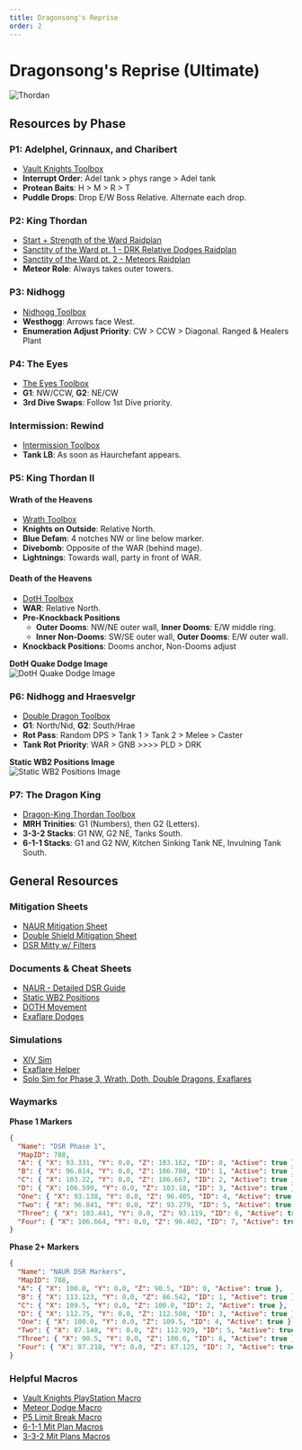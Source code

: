 ```yaml
---
title: Dragonsong's Reprise
order: 2
---
```


# Dragonsong's Reprise (Ultimate)

![Thordan](/images/thumbnails/ultimate/Thordan.png)

## Resources by Phase

### P1: Adelphel, Grinnaux, and Charibert

- [Vault Knights Toolbox](https://ff14.toolboxgaming.space/?id=802461081524561&preview=1#1)
- **Interrupt Order**: Adel tank > phys range > Adel tank  
- **Protean Baits**: H > M > R > T  
- **Puddle Drops**: Drop E/W Boss Relative. Alternate each drop.

### P2: King Thordan

- [Start + Strength of the Ward Raidplan](https://raidplan.io/plan/NDX-6bF2djrDMB-v)  
- [Sanctity of the Ward pt. 1 - DRK Relative Dodges Raidplan](https://raidplan.io/plan/2CYKJu6IHzBdolZu)  
- [Sanctity of the Ward pt. 2 - Meteors Raidplan](https://raidplan.io/plan/Src8CpFxCAUUuZEM)  
- **Meteor Role**: Always takes outer towers.

### P3: Nidhogg

- [Nidhogg Toolbox](https://ff14.toolboxgaming.space/?id=267799249146271&preview=1)  
- **Westhogg**: Arrows face West.  
- **Enumeration Adjust Priority**: CW > CCW > Diagonal. Ranged & Healers Plant

### P4: The Eyes

- [The Eyes Toolbox](https://ff14.toolboxgaming.space/?id=613699253336171&preview=1)  
- **G1**: NW/CCW, **G2**: NE/CW  
- **3rd Dive Swaps**: Follow 1st Dive priority.

### Intermission: Rewind

- [Intermission Toolbox](https://ff14.toolboxgaming.space/?id=999851866521561&preview=1)  
- **Tank LB**: As soon as Haurchefant appears.

### P5: King Thordan II

#### Wrath of the Heavens

- [Wrath Toolbox](https://ff14.toolboxgaming.space/?id=514795714993271&preview=1)  
- **Knights on Outside**: Relative North.  
- **Blue Defam**: 4 notches NW or line below marker.  
- **Divebomb**: Opposite of the WAR (behind mage).  
- **Lightnings**: Towards wall, party in front of WAR.

#### Death of the Heavens

- [DotH Toolbox](https://ff14.toolboxgaming.space/?id=414790163993271&preview=1)  
- **WAR**: Relative North.  
- **Pre-Knockback Positions**
  - **Outer Dooms**: NW/NE outer wall, **Inner Dooms**: E/W middle ring.
  - **Inner Non-Dooms**: SW/SE outer wall, **Outer Dooms**: E/W outer wall.
- **Knockback Positions**: Dooms anchor, Non-Dooms adjust

**DotH Quake Dodge Image**  
![DotH Quake Dodge Image](/images/ultimates/dsr/doth-quake.png)

### P6: Nidhogg and Hraesvelgr

- [Double Dragon Toolbox](https://ff14.toolboxgaming.space/?id=426762112878561&preview=1)  
- **G1**: North/Nid, **G2**: South/Hrae  
- **Rot Pass**: Random DPS > Tank 1 > Tank 2 > Melee > Caster  
- **Tank Rot Priority**: WAR > GNB >>>> PLD > DRK

**Static WB2 Positions Image**  
![Static WB2 Positions Image](/images/ultimates/dsr/static-wb2.png)

### P7: The Dragon King

- [Dragon-King Thordan Toolbox](https://ff14.toolboxgaming.space/?id=448767858029561&preview=1)  
- **MRH Trinities**: G1 (Numbers), then G2 (Letters).  
- **3-3-2 Stacks**: G1 NW, G2 NE, Tanks South.  
- **6-1-1 Stacks**: G1 and G2 NW, Kitchen Sinking Tank NE, Invulning Tank South.

## General Resources

### Mitigation Sheets

- [NAUR Mitigation Sheet](https://tinyurl.com/naur-dsr-mit)  
- [Double Shield Mitigation Sheet](https://tinyurl.com/dsr-double-shield)  
- [DSR Mitty w/ Filters](https://tinyurl.com/dsrmitty-filters)

### Documents & Cheat Sheets

- [NAUR - Detailed DSR Guide](https://docs.google.com/document/d/1QHG3AFZ2yGZV5dgXmqvrz-F4wjsAroHTk-cnkuD32Iw/edit?usp=sharing)  
- [Static WB2 Positions](https://github.com/naurffxiv/assets/blob/main/Toolbox%20Resources/DSR/StaticWB2Positions2.0.png?raw=true)  
- [DOTH Movement](https://raw.githubusercontent.com/naurffxiv/assets/main/Toolbox%20Resources/DSR/DOTHQuakeDodges.png)  
- [Exaflare Dodges](https://raw.githubusercontent.com/naurffxiv/assets/main/Toolbox%20Resources/DSR/DSRExaflareMovement.png)

### Simulations

- [XIV Sim](https://www.xivsim.com/dru/)  
- [Exaflare Helper](https://caffinate.itch.io/exaflares)  
- [Solo Sim for Phase 3, Wrath, Doth, Double Dragons, Exaflares](https://github.com/WCGH/Dragonsong-Sim/releases)

### Waymarks

**Phase 1 Markers**

```json
{
  "Name": "DSR Phase 1",
  "MapID": 788,
  "A": { "X": 93.331, "Y": 0.0, "Z": 103.162, "ID": 0, "Active": true },
  "B": { "X": 96.814, "Y": 0.0, "Z": 106.708, "ID": 1, "Active": true },
  "C": { "X": 103.22, "Y": 0.0, "Z": 106.667, "ID": 2, "Active": true },
  "D": { "X": 106.599, "Y": 0.0, "Z": 103.18, "ID": 3, "Active": true },
  "One": { "X": 93.138, "Y": 0.0, "Z": 96.405, "ID": 4, "Active": true },
  "Two": { "X": 96.841, "Y": 0.0, "Z": 93.279, "ID": 5, "Active": true },
  "Three": { "X": 103.441, "Y": 0.0, "Z": 93.119, "ID": 6, "Active": true },
  "Four": { "X": 106.664, "Y": 0.0, "Z": 96.402, "ID": 7, "Active": true }
}
```

**Phase 2+ Markers**

```json
{
  "Name": "NAUR DSR Markers",
  "MapID": 788,
  "A": { "X": 100.0, "Y": 0.0, "Z": 90.5, "ID": 0, "Active": true },
  "B": { "X": 113.123, "Y": 0.0, "Z": 86.542, "ID": 1, "Active": true },
  "C": { "X": 109.5, "Y": 0.0, "Z": 100.0, "ID": 2, "Active": true },
  "D": { "X": 112.75, "Y": 0.0, "Z": 112.508, "ID": 3, "Active": true },
  "One": { "X": 100.0, "Y": 0.0, "Z": 109.5, "ID": 4, "Active": true },
  "Two": { "X": 87.148, "Y": 0.0, "Z": 112.929, "ID": 5, "Active": true },
  "Three": { "X": 90.5, "Y": 0.0, "Z": 100.0, "ID": 6, "Active": true },
  "Four": { "X": 87.218, "Y": 0.0, "Z": 87.125, "ID": 7, "Active": true }
}
```

### Helpful Macros

- [Vault Knights PlayStation Macro](https://na.finalfantasyxiv.com/lodestone/character/27408312/blog/5009018/)  
- [Meteor Dodge Macro](https://na.finalfantasyxiv.com/lodestone/character/32395309/blog/5527284/)  
- [P5 Limit Break Macro](https://na.finalfantasyxiv.com/lodestone/character/32395309/blog/5527287/)  
- [6-1-1 Mit Plan Macros](https://pastebin.com/2dHaS4dh)  
- [3-3-2 Mit Plans Macros](https://pastebin.com/Dq01vvZ4)